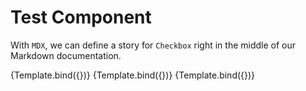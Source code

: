 
<Meta title="TestComponent" component={Button} />

# Test Component

With `MDX`, we can define a story for `Checkbox` right in the middle of our
Markdown documentation.


<Canvas>
  <Story name="Unchecked" args={{ 
      label: 'Unchecked',
      children: 'Hi'
    }}>
    {Template.bind({})}
   </Story>
  <Story name="Checked" args={{ 
      label: 'Unchecked', 
      checked: true 
    }}>
    {Template.bind({})}
   </Story>
  <Story name="Secondary" args={{
    label: 'Secondary', 
    checked: true, 
    appearance: 'secondary'
  }}>
    {Template.bind({})}
   </Story>
</Canvas>
